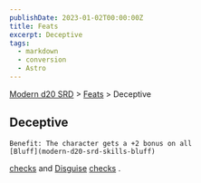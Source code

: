 ```yaml
---
publishDate: 2023-01-02T00:00:00Z
title: Feats
excerpt: Deceptive
tags:
  - markdown
  - conversion
  - Astro
---
```


[Modern d20 SRD](/#modernD20) > [Feats](modern-d20-srd-feats-index) > Deceptive

## Deceptive




    Benefit: The character gets a +2 bonus on all
    [Bluff](modern-d20-srd-skills-bluff)

[checks](modern-d20-srd-skills-skill-basics-php#skill-check-index)
and
[Disguise](modern-d20-srd-skills-disguise)
[checks](modern-d20-srd-skills-skill-basics-php#skill-check-index)
.
